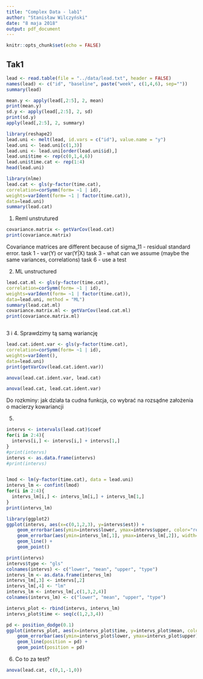```yaml
---
title: "Complex Data - lab1"
author: "Stanisław Wilczyński"
date: "8 maja 2018"
output: pdf_document
---
```


```r
knitr::opts_chunk$set(echo = FALSE)
```

## Tak1


```r
lead <- read.table(file = "../data/lead.txt", header = FALSE)
names(lead) <- c("id", "baseline", paste("week", c(1,4,6), sep=""))
summary(lead)
```

```r
mean.y <- apply(lead[,2:5], 2, mean)
print(mean.y)
sd.y <- apply(lead[,2:5], 2, sd)
print(sd.y)
apply(lead[,2:5], 2, summary)
```

```r
library(reshape2)
lead.uni <- melt(lead, id.vars = c("id"), value.name = "y")
lead.uni <- lead.uni[c(1,3)]
lead.uni <- lead.uni[order(lead.uni$id),]
lead.uni$time <- rep(c(0,1,4,6))
lead.uni$time.cat <- rep(1:4)
head(lead.uni)
```
```r
library(nlme)
lead.cat <- gls(y~factor(time.cat),
correlation=corSymm(form= ~1 | id),
weights=varIdent(form= ~1 | factor(time.cat)),
data=lead.uni)
summary(lead.cat)
```
1. Reml unstrutured
```r
covariance.matrix <- getVarCov(lead.cat)
print(covariance.matrix)
```

Covariance matrices are different because of sigma_11 - residual standard error.
task 1 - var(Y) or var(Y|X)
task 3 - what can we assume (maybe the same variances, correlations)
task 6 - use a test

2. ML unstructured
```r
lead.cat.ml <- gls(y~factor(time.cat),
correlation=corSymm(form= ~1 | id),
weights=varIdent(form= ~1 | factor(time.cat)),
data=lead.uni, method = "ML")
summary(lead.cat.ml)
covariance.matrix.ml <- getVarCov(lead.cat.ml)
print(covariance.matrix.ml)
```
```r

```
3 i 4.
Sprawdzimy tą samą wariancję

```r
lead.cat.ident.var <- gls(y~factor(time.cat),
correlation=corSymm(form= ~1 | id),
weights=varIdent(),
data=lead.uni)
print(getVarCov(lead.cat.ident.var))
```


```r
anova(lead.cat.ident.var, lead.cat)
```
```r
anova(lead.cat, lead.cat.ident.var)
```
Do rozkminy: jak działa ta cudna funkcja, co wybrać na rozsądne założenia o macierzy kowariancji

5. 

```r
intervs <- intervals(lead.cat)$coef
for(i in 2:4){
  intervs[i,] <- intervs[i,] + intervs[1,]
}
#print(intervs)
intervs <- as.data.frame(intervs)
#print(intervs)


lmod <- lm(y~factor(time.cat), data = lead.uni)
intervs_lm <- confint(lmod)
for(i in 2:4){
  intervs_lm[i,] <- intervs_lm[i,] + intervs_lm[1,]
}
print(intervs_lm)
```
```r

library(ggplot2)
ggplot(intervs, aes(x=c(0,1,2,3), y=intervs$est)) + 
    geom_errorbar(aes(ymin=intervs$lower, ymax=intervs$upper, color="red"), width=.1) +
    geom_errorbar(aes(ymin=intervs_lm[,1], ymax=intervs_lm[,2]), width=.1) +
    geom_line() +
    geom_point()
```
```r
print(intervs)
intervs$type <- "gls"
colnames(intervs) <- c("lower", "mean", "upper", "type")
intervs_lm <- as.data.frame(intervs_lm)
intervs_lm[,3] <- intervs[,2]
intervs_lm[,4] <- "lm"
intervs_lm <- intervs_lm[,c(1,3,2,4)]
colnames(intervs_lm) <- c("lower", "mean", "upper", "type")
```


```r
intervs_plot <- rbind(intervs, intervs_lm)
intervs_plot$time <- seq(c(1,2,3,4))

pd <- position_dodge(0.1)
ggplot(intervs_plot, aes(x=intervs_plot$time, y=intervs_plot$mean, color = intervs_plot$type)) +
    geom_errorbar(aes(ymin=intervs_plot$lower, ymax=intervs_plot$upper), width=.1, position = pd) +
    geom_line(position = pd) +
    geom_point(position = pd)
```
6. Co to za test?
```r
anova(lead.cat, c(0,1,-1,0))
```

